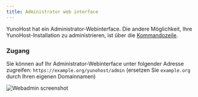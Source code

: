 ```yaml
---
title: Administrator web interface
---
```


YunoHost hat ein Administrator-Webinterface. Die andere Möglichkeit, Ihre YunoHost-Installation zu administrieren, ist über die [Kommandozeile](/admin/command_line).

### Zugang

Sie können auf Ihr Administrator-Webinterface unter folgender Adresse zugreifen: `https://example.org/yunohost/admin` (ersetzen Sie `example.org` durch Ihren eigenen Domainnamen)

![Webadmin screenshot](/img/webadmin.jpg)
